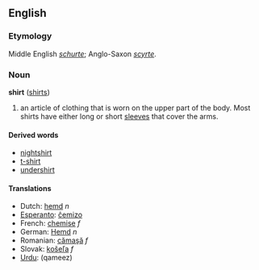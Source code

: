 ==English==
===Etymology===
Middle English ''[[schurte]]''; Anglo-Saxon ''[[scyrte]]''.

===Noun===
'''shirt''' ([[shirts]])

#an article of clothing that is worn on the upper part of the body. Most shirts have either long or short [[sleeve]]s that cover the arms.

====Derived words====
*[[nightshirt]]
*[[t-shirt]]
*[[undershirt]]

====Translations====
*Dutch: [[hemd]] ''n''
*[[Esperanto]]: [[ĉemizo]]
*French: [[chemise]] ''f''
*German: [[Hemd]] ''n''
*Romanian: [[cămaşă]] ''f''
*Slovak: [[košeľa]] ''f''
*[[Urdu]]: (qameez)
